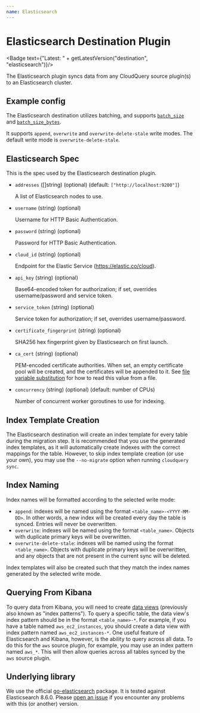 ```yaml
---
name: Elasticsearch
---
```

# Elasticsearch Destination Plugin


<Badge text={"Latest: " + getLatestVersion("destination", "elasticsearch")}/>

The Elasticsearch plugin syncs data from any CloudQuery source plugin(s) to an Elasticsearch cluster.

## Example config

<Configuration />

The Elasticsearch destination utilizes batching, and supports [`batch_size`](/docs/reference/destination-spec#batch_size) and [`batch_size_bytes`](/docs/reference/destination-spec#batch_size_bytes).

It supports `append`, `overwrite` and `overwrite-delete-stale` write modes. The default write mode is `overwrite-delete-stale`.

## Elasticsearch Spec

This is the spec used by the Elasticsearch destination plugin.

- `addresses` ([]string) (optional) (default: `["http://localhost:9200"]`)

   A list of Elasticsearch nodes to use.

- `username`  (string) (optional)

   Username for HTTP Basic Authentication.

- `password`  (string) (optional)

   Password for HTTP Basic Authentication.

- `cloud_id`  (string) (optional)

   Endpoint for the Elastic Service (https://elastic.co/cloud).

- `api_key`  (string) (optional)

   Base64-encoded token for authorization; if set, overrides username/password and service token.

- `service_token`  (string) (optional)

   Service token for authorization; if set, overrides username/password.

- `certificate_fingerprint` (string) (optional)

   SHA256 hex fingerprint given by Elasticsearch on first launch.

- `ca_cert` (string) (optional)

   PEM-encoded certificate authorities. When set, an empty certificate pool will be created, and the certificates will be appended to it. See [file variable substitution](/docs/advanced-topics/environment-variable-substitution#file-variable-substitution-example) for how to read this value from a file.

- `concurrency` (string) (optional) (default: number of CPUs)

   Number of concurrent worker goroutines to use for indexing.

## Index Template Creation

The Elasticsearch destination will create an index template for every table during the migration step. It is recommended that you use the generated index templates, as it will automatically create indexes with the correct mappings for the table. However, to skip index template creation (or use your own), you may use the `--no-migrate` option when running `cloudquery sync`.

## Index Naming

Index names will be formatted according to the selected write mode:

- `append`: indexes will be named using the format `<table_name>-<YYYY-MM-DD>`. In other words, a new index will be created every day the table is synced. Entries will never be overwritten.
- `overwrite`: indexes will be named using the format `<table_name>`. Objects with duplicate primary keys will be overwritten.
- `overwrite-delete-stale`: indexes will be named using the format `<table_name>`. Objects with duplicate primary keys will be overwritten, and any objects that are not present in the current sync will be deleted.

Index templates will also be created such that they match the index names generated by the selected write mode.

## Querying From Kibana

To query data from Kibana, you will need to create [data views](https://www.elastic.co/guide/en/kibana/8.6/data-views.html) (previously also known as "index patterns"). To query a specific table, the data view's index pattern should be in the format `<table_name>-*`. For example, if you have a table named `aws_ec2_instances`, you should create a data view with index pattern named `aws_ec2_instances-*`. One useful feature of Elasticsearch and Kibana, however, is the ability to query across all data. To do this for the `aws` source plugin, for example, you may use an index pattern named `aws_*`. This will then allow queries across all tables synced by the `aws` source plugin.

## Underlying library

We use the official [go-elasticsearch](https://github.com/elastic/go-elasticsearch) package. It is tested against Elasticsearch 8.6.0. Please [open an issue](https://github.com/cloudquery/cloudquery/issues/new?title=Elasticsearch+destination+plugin) if you encounter any problems with this (or another) version.
